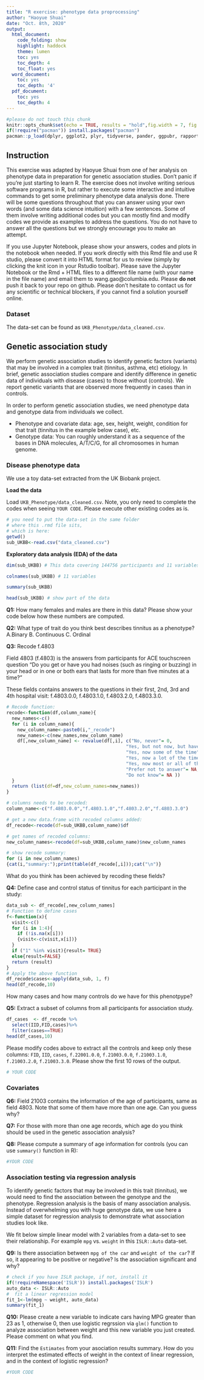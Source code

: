 ```yaml
---
title: "R exercise: phenotype data proprocessing"
author: "Haoyue Shuai"
date: "Oct. 8th, 2020"
output:
  html_document:
    code_folding: show
    highlight: haddock
    theme: lumen
    toc: yes
    toc_depth: 4
    toc_float: yes
  word_document:
    toc: yes
    toc_depth: '4'
  pdf_document:
    toc: yes
    toc_depth: 4
---
```


```r
#please do not touch this chunk
knitr::opts_chunk$set(echo = TRUE, results = "hold",fig.width = 7, fig.height = 4)
if(!require("pacman")) install.packages("pacman")
pacman::p_load(dplyr, ggplot2, plyr, tidyverse, pander, ggpubr, rapportools, knitr, pROC, reshape2)  
```

\newpage

## Instruction

This exercise was adapted by Haoyue Shuai from one of her analysis on phenotype data in preparation for genetic association studies. Don't panic if you're just starting to learn R. The exercise does not involve writing serious software programs in R, but rather to execute some interactive and intuitive commands
to get some preliminary phenotype data analysis done. There will be some questions throughout that you can answer using your own words (and some data science intuition) with a few sentences. Some of them involve writing additional codes but you can mostly find and modify codes we provide as examples to address the questions. You do not have to answer all the questions but we strongly encourage you to make an attempt.

If you use Jupyter Notebook, please show your answers, codes and plots in the notebook when needed. If you work directly with this Rmd file and use R studio, please convert it into HTML format for us to review (simply by clicking the knit icon in your Rstudio toolbar). 
Please save the Jupyter Notebook or the Rmd + HTML files to a different file name (with your name in the file name) and email them to wang.gao@columbia.edu. Please **do not** push it back to your repo on github. Please don't hesitate to contact us for any scientific or technical blockers, if you cannot find a solution yourself online.


### Dataset 

The data-set can be found as `UKB_Phenotype/data_cleaned.csv`.

\newpage

\newpage 

## Genetic association study

We perform genetic association studies to identify genetic factors (variants) that may be involved in a complex trait (tinnitus, asthma, etc) etiology.
In brief, genetic association studies compare and identify difference in genetic data of individuals with disease (cases) to those without (controls). 
We report genetic variants that are observed more frequently in cases than in controls.

In order to perform genetic association studies, we need phenotype data and genotype data from individuals we collect.

- Phenotype and covariate data: age, sex, height, weight, condition for that trait (tinnitus in the example below case), etc.
- Genotype data: You can roughly understand it as a sequence of the bases in DNA molecules, A/T/C/G, for all chromosomes in human genome.

### Disease phenotype data 

We use a toy data-set extracted from the UK Biobank project.

**Load the data**

Load `UKB_Phenotype/data_cleaned.csv`. Note, you only need to complete the codes when seeing `YOUR CODE`. Please execute other existing codes as is.

```r
# you need to put the data-set in the same folder
# where this .rmd file sits,
# which is here:
getwd()
sub_UKBB<-read.csv("data_cleaned.csv")
```

**Exploratory data analysis (EDA) of the data**
```r
dim(sub_UKBB) # This data covering 144756 participants and 11 variables of them (IID, FID, etc)
```

```r
colnames(sub_UKBB) # 11 variables 
```

```r
summary(sub_UKBB) 
```

```r
head(sub_UKBB) # show part of the data
```

**Q1:** How many females and males are there in this data? Please show your code below how these numbers are computed.
 
**Q2:** What type of trait do you think best describes tinnitus as a phenotype? 
A.Binary B. Continuous C. Ordinal 

**Q3:** Recode f.4803

Field 4803 (f.4803) is the answers from participants for ACE touchscreen question "Do you get or have you had noises (such as ringing or buzzing) in your head or in one or both ears that lasts for more than five minutes at a time?" 

These fields contains answers to the questions in their first, 2nd, 3rd and 4th hospital visit: f.4803.0.0, f.4803.1.0, f.4803.2.0, f.4803.3.0. 

```r
# Recode function:
recode<-function(df,column_name){
  new_names<-c()
  for (i in column_name){
    new_column_name<-paste0(i,"_recode")
    new_names<-c(new_names,new_column_name)
    df[,new_column_name] <- revalue(df[,i], c("No, never"= 0, 
                                            "Yes, but not now, but have in the past"= 1, 
                                            "Yes, now some of the time"= 1, 
                                            "Yes, now a lot of the time"= 1,
                                            "Yes, now most or all of the time"= 1,
                                            "Prefer not to answer"= NA,
                                            "Do not know"= NA ))
  }
  return (list(df=df,new_column_names=new_names))
}

# columns needs to be recoded:
column_name<-c("f.4803.0.0","f.4803.1.0","f.4803.2.0","f.4803.3.0")

# get a new data.frame with recoded columns added:
df_recode<-recode(df=sub_UKBB,column_name)$df

# get names of recoded columns:
new_column_names<-recode(df=sub_UKBB,column_name)$new_column_names

# show recode summary:
for (i in new_column_names)
{cat(i,"summary:");print(table(df_recode[,i]));cat("\n")}
```

What do you think has been achieved by recoding these fields?

**Q4:** Define case and control status of tinnitus for each participant in the study:

```r
data_sub <- df_recode[,new_column_names]
# Function to define cases
f<-function(x){
  visit<-c()
  for (i in 1:4){
    if (!is.na(x[i]))
    {visit<-c(visit,x[i])}
  }
  if ("1" %in% visit){result= TRUE}
  else{result=FALSE}
  return (result)
}
# Apply the above function
df_recode$cases<-apply(data_sub, 1, f)
head(df_recode,10)
```

How many cases and how many controls do we have for this phenotpype?

**Q5:** Extract a subset of columns from all participants for association study. 

```r
df_cases  <- df_recode %>%
  select(IID,FID,cases)%>% 
  filter(cases==TRUE)
head(df_cases,10)  
```
Please modify codes above to extract all the controls and keep only these columns: `FID`, `IID`, `cases`, `f.22001.0.0`, `f.21003.0.0`, `f.21003.1.0`, `f.21003.2.0`, `f.21003.3.0`. Please show the first 10 rows of the output.
```r
# YOUR CODE
```
\newpage

### Covariates
 
**Q6:** Field 21003 contains the information of the age of participants, same as field 4803. Note that some of them have more than one age. Can you guess why?

**Q7:** For those with more than one age records, which age do you think should be used in the genetic association analysis?

**Q8:** Please compute a summary of age information for controls (you can use `summary()` function in R):
```r
#YOUR CODE
```
\newpage

### Association testing via regression analysis

To identify genetic factors that may be involved in this trait (tinnitus), we would need to find the association between the genotype and the phenotype. 
Regression analysis is the basis of many association analysis. Instead of overwhelming you with huge genotype data, we use here a simple dataset for regression analysis to demonstrate what association studies look like.


We fit below simple linear model with 2 variables from a data-set to see their relationship. For example `mpg` vs. `weight` in this `ISLR::Auto` data-set. 

**Q9:** Is there association between `mpg of the car` and `weight of the car`? If so, it appearing to be positive or negative? Is the association significant and why? 

```r
# check if you have ISLR package, if not, install it
if(!requireNamespace('ISLR')) install.packages('ISLR') 
auto_data <- ISLR::Auto
#  fit a linear regression model
fit_1<-lm(mpg ~ weight, auto_data)
summary(fit_1)
```

**Q10:** Please create a new variable to indicate cars having MPG greater than 23 as 1, otherwise 0, then use logistic regrssion via `glm()` function to analyze association between weight and this new variable you just created. Please comment on what you find.

**Q11:** Find the `Estimates` from your asociation results summary. How do you interpret the estimated effects of weight in the context of linear regression, and in the context of logistic regression?

```r
#YOUR CODE
```
